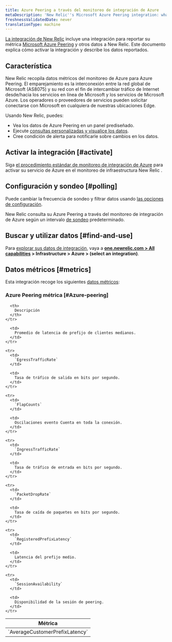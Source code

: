```yaml
---
title: Azure Peering a través del monitoreo de integración de Azure
metaDescription: 'New Relic''s Microsoft Azure Peering integration: what data it reports and how to enable it.'
freshnessValidatedDate: never
translationType: machine
---
```


[La integración de New Relic](/docs/infrastructure/integrations-getting-started/getting-started/introduction-infrastructure-integrations) incluye una integración para reportar su métrica [Microsoft Azure Peering](https://learn.microsoft.com/en-in/azure/internet-peering/) y otros datos a New Relic. Este documento explica cómo activar la integración y describe los datos reportados.

## Característica

New Relic recopila datos métricos del monitoreo de Azure para Azure Peering. El emparejamiento es la interconexión entre la red global de Microsoft (AS8075) y su red con el fin de intercambiar tráfico de Internet desde/hacia los servicios en línea de Microsoft y los servicios de Microsoft Azure. Los operadores o proveedores de servicios pueden solicitar conectarse con Microsoft en cualquiera de nuestras ubicaciones Edge.

Usando New Relic, puedes:

* Vea los datos de Azure Peering en un panel prediseñado.
* Ejecute [consultas personalizadas y visualice los datos](/docs/infrastructure/integrations-getting-started/getting-started/use-integration-data-new-relic-insights).
* Cree condición de alerta para notificarle sobre cambios en los datos.

## Activar la integración [#activate]

Siga [el procedimiento estándar de monitoreo de integración de Azure](/docs/infrastructure/microsoft-azure-integrations/azure-integrations-list/azure-monitor) para activar su servicio de Azure en el monitoreo de infraestructura New Relic .

## Configuración y sondeo [#polling]

Puede cambiar la frecuencia de sondeo y filtrar datos usando [las opciones de configuración](/docs/infrastructure/microsoft-azure-integrations/azure-integrations-list/azure-monitor/#settings).

New Relic consulta su Azure Peering a través del monitoreo de integración de Azure según un intervalo [de sondeo](/docs/infrastructure/microsoft-azure-integrations/azure-integrations-list/azure-monitor/#settings) predeterminado.

## Buscar y utilizar datos [#find-and-use]

Para [explorar sus datos de integración](/docs/infrastructure/integrations/find-use-infrastructure-integration-data), vaya a <DNT>**[one.newrelic.com > All capabilities](https://one.newrelic.com/all-capabilities) > Infrastructure > Azure > (select an integration)**</DNT>.

## Datos métricos [#metrics]

Esta integración recoge los siguientes [datos métricos](/docs/infrastructure/integrations-getting-started/getting-started/understand-integration-data-data-types#metric):

### Azure Peering métrica [#Azure-peering]

<table>
  <thead>
    <tr>
      <th style={{ width: "300px" }}>
        Métrica
      </th>

      <th>
        Descripción
      </th>
    </tr>
  </thead>

  <tbody>
    <tr>
      <td>
        `AverageCustomerPrefixLatency`
      </td>

      <td>
        Promedio de latencia de prefijo de clientes medianos.
      </td>
    </tr>

    <tr>
      <td>
        `EgressTrafficRate`
      </td>

      <td>
        Tasa de tráfico de salida en bits por segundo.
      </td>
    </tr>

    <tr>
      <td>
        `FlapCounts`
      </td>

      <td>
        Oscilaciones evento Cuenta en toda la conexión.
      </td>
    </tr>

    <tr>
      <td>
        `IngressTrafficRate`
      </td>

      <td>
        Tasa de tráfico de entrada en bits por segundo.
      </td>
    </tr>

    <tr>
      <td>
        `PacketDropRate`
      </td>

      <td>
        Tasa de caída de paquetes en bits por segundo.
      </td>
    </tr>

    <tr>
      <td>
        `RegisteredPrefixLatency`
      </td>

      <td>
        Latencia del prefijo medio.
      </td>
    </tr>

    <tr>
      <td>
        `SessionAvailability`
      </td>

      <td>
        Disponibilidad de la sesión de peering.
      </td>
    </tr>
  </tbody>
</table>
